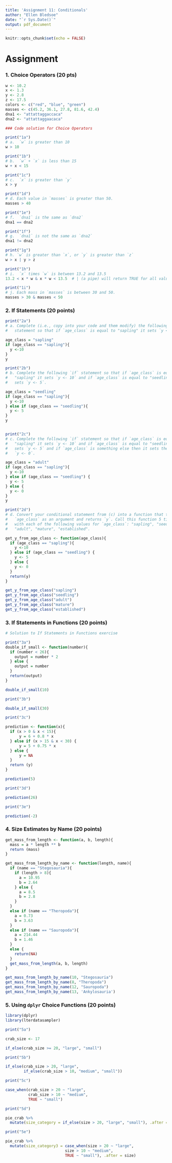 ```yaml
---
title: 'Assignment 11: Conditionals'
author: "Ellen Bledsoe"
date: "`r Sys.Date()`"
output: pdf_document
---
```


```r
knitr::opts_chunk$set(echo = FALSE)
```

# Assignment

### 1. Choice Operators (20 pts)

```r
w <- 10.2
x <- 1.3
y <- 2.8
z <- 17.5
colors <- c("red", "blue", "green")
masses <- c(45.2, 36.1, 27.8, 81.6, 42.4)
dna1 <- "attattaggaccaca"
dna2 <- "attattaggaacaca"
```

```r
### Code solution for Choice Operators

print("1a")
# a.  `w` is greater than 10
w > 10

print("1b")
# b.  `w` + `x` is less than 15
w + x < 15

print("1c")
# c.  `x` is greater than `y`
x > y

print("1d")
# d. Each value in `masses` is greater than 50.
masses > 40

print("1e")
# f.  `dna1` is the same as `dna2`
dna1 == dna2

print("1f")
# g.  `dna1` is not the same as `dna2`
dna1 != dna2

print("1g")
# h. `w` is greater than `x`, or `y` is greater than `z`
w > x | y > z

print("1h")
# i.  `x` times `w` is between 13.2 and 13.5
13.2 < x * w & x * w < 13.5  # | (a pipe) will return TRUE for all values.

print("1i")
# j. Each mass in `masses` is between 30 and 50.
masses > 30 & masses < 50
```

### 2. If Statements (20 points)

```r
print("2a")
# a. Complete (i.e., copy into your code and them modify) the following `if`
#   statement so that if `age_class` is equal to "sapling" it sets `y <- 10`.

age_class = "sapling"
if (age_class == "sapling"){
  y <-10
}
y

print("2b")
# b. Complete the following `if` statement so that if `age_class` is equal to
#   "sapling" it sets `y <- 10` and if `age_class` is equal to "seedling" it
#   sets `y <- 5`.

age_class = "seedling"
if (age_class == "sapling"){
  y <-10
} else if (age_class == "seedling"){
  y <- 5
}
y


print("2c")
# c. Complete the following `if` statement so that if `age_class` is equal to
#   "sapling" it sets `y <- 10` and if `age_class` is equal to "seedling" it
#   sets `y <- 5` and if `age_class` is something else then it sets the value of
#   `y <- 0`.

age_class = "adult"
if (age_class == "sapling"){
  y <-10
} else if (age_class == "seedling") {
  y <- 5
} else {
  y <- 0
}
y

print("2d")
# d. Convert your conditional statement from (c) into a function that takes
#   `age_class` as an argument and returns `y`. Call this function 5 times, once
#   with each of the following values for `age_class`: "sapling", "seedling",
#   "adult", "mature", "established".

get_y_from_age_class <- function(age_class){
  if (age_class == "sapling"){
    y <-10
  } else if (age_class == "seedling") {
    y <- 5
  } else {
    y <- 0
  }
  return(y)
}

get_y_from_age_class("sapling")
get_y_from_age_class("seedling")
get_y_from_age_class("adult")
get_y_from_age_class("mature")
get_y_from_age_class("established")
```

### 3. If Statements in Functions (20 points)

```r
# Solution to If Statements in Functions exercise

print("3a")
double_if_small <- function(number){
  if (number < 26){
    output = number * 2
  } else {
    output = number
  }
  return(output)
}

double_if_small(10)

print("3b")

double_if_small(30)

print("3c")

prediction <- function(x){
  if (x > 0 & x < 15){
      y = 6 + 0.8 * x
  } else if (x > 15 & x < 30) {
      y = 5 + 0.75 * x
  } else {
      y = NA
  }
  return (y)
}

prediction(5)

print("3d")

prediction(26)

print("3e")

prediction(-2)
```

### 4. Size Estimates by Name (20 points)

```r
get_mass_from_length <- function(a, b, length){
  mass = a * length ** b
  return (mass)
}

get_mass_from_length_by_name <- function(length, name){
  if (name == "Stegosauria"){
    if (length > 8){
      a = 10.95
      b = 2.64
    } else {
      a = 8.5
      b = 2.8
    }
  }
  else if (name == "Theropoda"){
    a = 0.73
    b = 3.63
  }
  else if (name == "Sauropoda"){
    a = 214.44
    b = 1.46
  }
  else {
    return(NA)
  }
  get_mass_from_length(a, b, length)
}

get_mass_from_length_by_name(10, "Stegosauria")
get_mass_from_length_by_name(8, "Theropoda")
get_mass_from_length_by_name(12, "Sauropoda")
get_mass_from_length_by_name(13, 'Ankylosauria')
```

### 5. Using `dplyr` Choice Functions (20 points)

```r
library(dplyr)
library(lterdatasampler)
```

```r
print("5a")

crab_size <- 17

if_else(crab_size >= 20, "large", "small")

print("5b")

if_else(crab_size > 20, "large",
        if_else(crab_size > 10, "medium", "small"))

print("5c")

case_when(crab_size > 20 ~ "large",
          crab_size > 10 ~ "medium",
          TRUE ~ "small")

print("5d")

pie_crab %>% 
  mutate(size_category = if_else(size > 20, "large", "small"), .after = size)

print("5e")

pie_crab %>% 
  mutate(size_category3 = case_when(size > 20 ~ "large",
                          size > 10 ~ "medium",
                          TRUE ~ "small"), .after = size)
```
